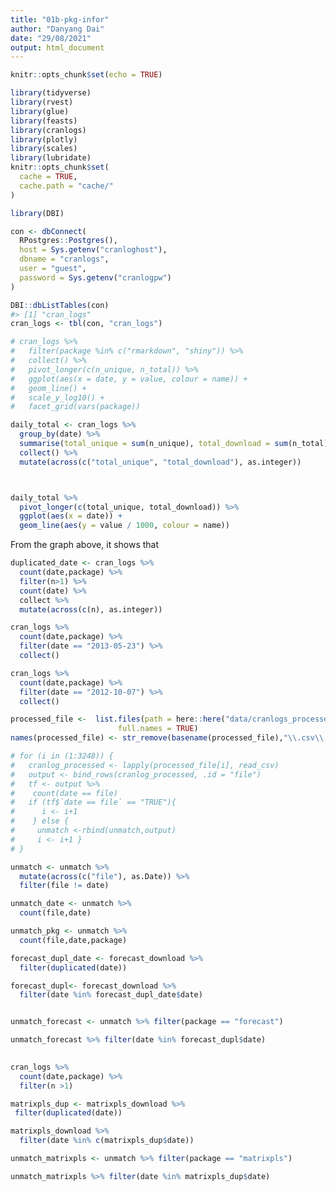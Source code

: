 ```yaml
---
title: "01b-pkg-infor"
author: "Danyang Dai"
date: "29/08/2021"
output: html_document
---
```


```r
knitr::opts_chunk$set(echo = TRUE)

library(tidyverse)
library(rvest)
library(glue)
library(feasts)
library(cranlogs)
library(plotly)
library(scales)
library(lubridate)
knitr::opts_chunk$set(
  cache = TRUE,
  cache.path = "cache/"
)
```

```r
library(DBI)

con <- dbConnect(
  RPostgres::Postgres(),
  host = Sys.getenv("cranloghost"),
  dbname = "cranlogs",
  user = "guest",
  password = Sys.getenv("cranlogpw")
)

DBI::dbListTables(con)
#> [1] "cran_logs"
cran_logs <- tbl(con, "cran_logs")

# cran_logs %>%
#   filter(package %in% c("rmarkdown", "shiny")) %>%
#   collect() %>%
#   pivot_longer(c(n_unique, n_total)) %>%
#   ggplot(aes(x = date, y = value, colour = name)) +
#   geom_line() +
#   scale_y_log10() +
#   facet_grid(vars(package))
```
 
 
```r
daily_total <- cran_logs %>%
  group_by(date) %>%
  summarise(total_unique = sum(n_unique), total_download = sum(n_total)) %>%
  collect() %>%
  mutate(across(c("total_unique", "total_download"), as.integer))



daily_total %>%
  pivot_longer(c(total_unique, total_download)) %>%
  ggplot(aes(x = date)) +
  geom_line(aes(y = value / 1000, colour = name))
```

From the graph above, it shows that 



```r
duplicated_date <- cran_logs %>%
  count(date,package) %>% 
  filter(n>1) %>% 
  count(date) %>% 
  collect %>% 
  mutate(across(c(n), as.integer))

cran_logs %>% 
  count(date,package) %>%
  filter(date == "2013-05-23") %>% 
  collect()

```


```r
cran_logs %>% 
  count(date,package) %>%
  filter(date == "2012-10-07") %>% 
  collect()
```

```r
processed_file <-  list.files(path = here::here("data/cranlogs_processed"), pattern=".csv.gz$",
                        full.names = TRUE) 
names(processed_file) <- str_remove(basename(processed_file),"\\.csv\\.gz$")

```

```r
# for (i in (1:3248)) {
#   cranlog_processed <- lapply(processed_file[i], read_csv)
#   output <- bind_rows(cranlog_processed, .id = "file")
#   tf <- output %>% 
#    count(date == file) 
#   if (tf$`date == file` == "TRUE"){
#      i <- i+1 
#    } else {
#     unmatch <-rbind(unmatch,output)
#     i <- i+1 }
# }

unmatch <- unmatch %>% 
  mutate(across(c("file"), as.Date)) %>% 
  filter(file != date)

unmatch_date <- unmatch %>% 
  count(file,date)

unmatch_pkg <- unmatch %>% 
  count(file,date,package)

```


```r
forecast_dupl_date <- forecast_download %>% 
  filter(duplicated(date))

forecast_dupl<- forecast_download %>% 
  filter(date %in% forecast_dupl_date$date)


unmatch_forecast <- unmatch %>% filter(package == "forecast")

unmatch_forecast %>% filter(date %in% forecast_dupl$date)
  

```

```r
cran_logs %>% 
  count(date,package) %>% 
  filter(n >1)
```



```r
matrixpls_dup <- matrixpls_download %>% 
 filter(duplicated(date))

matrixpls_download %>% 
  filter(date %in% c(matrixpls_dup$date))
```
```r
unmatch_matrixpls <- unmatch %>% filter(package == "matrixpls")

unmatch_matrixpls %>% filter(date %in% matrixpls_dup$date)
```

